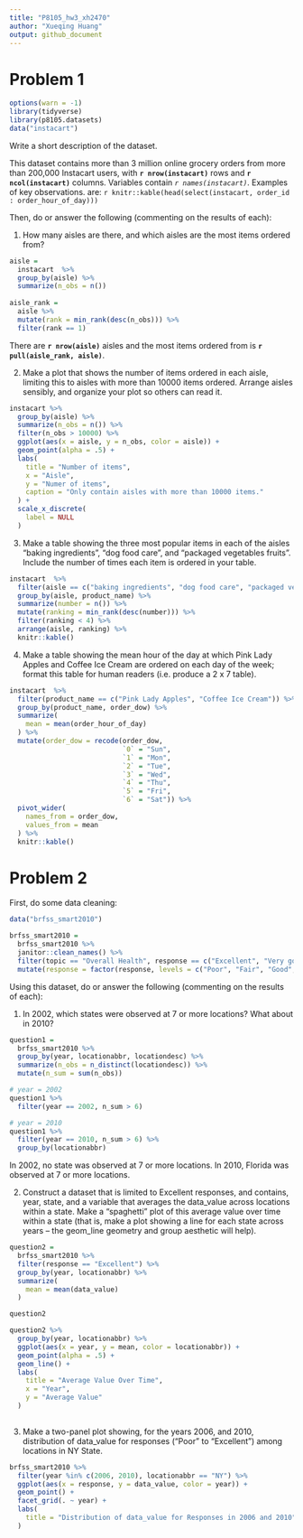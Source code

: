 ```yaml
---
title: "P8105_hw3_xh2470"
author: "Xueqing Huang"
output: github_document
---
```


# Problem 1

```r
options(warn = -1)
library(tidyverse)
library(p8105.datasets)
data("instacart")
```

Write a short description of the dataset.

This dataset contains more than 3 million online grocery orders from more than 200,000 Instacart users, with  **`r nrow(instacart)`** rows and **`r ncol(instacart)`** columns. Variables contain _`r names(instacart)`_.  Examples of key observations. are:
`r knitr::kable(head(select(instacart, order_id : order_hour_of_day)))` 

Then, do or answer the following (commenting on the results of each):

1. How many aisles are there, and which aisles are the most items ordered from?

```r
aisle =
  instacart  %>%  
  group_by(aisle) %>% 
  summarize(n_obs = n()) 
  
aisle_rank = 
  aisle %>% 
  mutate(rank = min_rank(desc(n_obs))) %>% 
  filter(rank == 1)
```

There are **`r nrow(aisle)`** aisles and the most items ordered from is **`r pull(aisle_rank, aisle)`**.

2. Make a plot that shows the number of items ordered in each aisle, limiting this to aisles with more than 10000 items ordered. Arrange aisles sensibly, and organize your plot so others can read it.

```r
instacart %>% 
  group_by(aisle) %>% 
  summarize(n_obs = n()) %>%
  filter(n_obs > 10000) %>% 
  ggplot(aes(x = aisle, y = n_obs, color = aisle)) +
  geom_point(alpha = .5) +
  labs(
    title = "Number of items",
    x = "Aisle",
    y = "Numer of items",
    caption = "Only contain aisles with more than 10000 items."
  ) +
  scale_x_discrete(
    label = NULL
  ) 
```


3. Make a table showing the three most popular items in each of the aisles “baking ingredients”, “dog food care”, and “packaged vegetables fruits”. Include the number of times each item is ordered in your table.

```r
instacart  %>%  
  filter(aisle == c("baking ingredients", "dog food care", "packaged vegetables fruits")) %>% 
  group_by(aisle, product_name) %>% 
  summarize(number = n()) %>% 
  mutate(ranking = min_rank(desc(number))) %>% 
  filter(ranking < 4) %>% 
  arrange(aisle, ranking) %>% 
  knitr::kable()
```

4. Make a table showing the mean hour of the day at which Pink Lady Apples and Coffee Ice Cream are ordered on each day of the week; format this table for human readers (i.e. produce a 2 x 7 table).

```r
instacart  %>%  
  filter(product_name == c("Pink Lady Apples", "Coffee Ice Cream")) %>% 
  group_by(product_name, order_dow) %>%
  summarize(
    mean = mean(order_hour_of_day)
  ) %>% 
  mutate(order_dow = recode(order_dow, 
                            `0` = "Sun", 
                            `1` = "Mon",
                            `2` = "Tue",
                            `3` = "Wed",
                            `4` = "Thu",
                            `5` = "Fri",
                            `6` = "Sat")) %>% 
  pivot_wider(
    names_from = order_dow,
    values_from = mean
  ) %>% 
  knitr::kable()
```

# Problem 2

First, do some data cleaning:

```r
data("brfss_smart2010") 

brfss_smart2010 = 
  brfss_smart2010 %>% 
  janitor::clean_names() %>% 
  filter(topic == "Overall Health", response == c("Excellent", "Very good", "Good", "Fair", "Poor")) %>% 
  mutate(response = factor(response, levels = c("Poor", "Fair", "Good", "Very good","Excellent" )))

```

Using this dataset, do or answer the following (commenting on the results of each):

1. In 2002, which states were observed at 7 or more locations? What about in 2010?

```r
question1 = 
  brfss_smart2010 %>% 
  group_by(year, locationabbr, locationdesc) %>% 
  summarize(n_obs = n_distinct(locationdesc)) %>%
  mutate(n_sum = sum(n_obs))  

# year = 2002
question1 %>% 
  filter(year == 2002, n_sum > 6)  

# year = 2010
question1 %>% 
  filter(year == 2010, n_sum > 6) %>% 
  group_by(locationabbr)

```

In 2002, no state was observed at 7 or more locations. In 2010, Florida was observed at 7 or more locations.

2. Construct a dataset that is limited to Excellent responses, and contains, year, state, and a variable that averages the data_value across locations within a state. Make a “spaghetti” plot of this average value over time within a state (that is, make a plot showing a line for each state across years – the geom_line geometry and group aesthetic will help).

```r
question2 = 
  brfss_smart2010 %>% 
  filter(response == "Excellent") %>%
  group_by(year, locationabbr) %>% 
  summarize(
    mean = mean(data_value)
  ) 

question2

question2 %>% 
  group_by(year, locationabbr) %>% 
  ggplot(aes(x = year, y = mean, color = locationabbr)) +
  geom_point(alpha = .5) +
  geom_line() +
  labs(
    title = "Average Value Over Time",
    x = "Year",
    y = "Average Value"
  ) 
  
```

3. Make a two-panel plot showing, for the years 2006, and 2010, distribution of data_value for responses (“Poor” to “Excellent”) among locations in NY State.

```r
brfss_smart2010 %>% 
  filter(year %in% c(2006, 2010), locationabbr == "NY") %>%
  ggplot(aes(x = response, y = data_value, color = year)) + 
  geom_point() +
  facet_grid(. ~ year) +
  labs(
    title = "Distribution of data_value for Responses in 2006 and 2010",
  ) 
```

